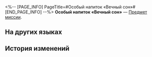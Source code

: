 <%-- [PAGE_INFO]
PageTitle=#Особый напиток «Вечный сон»#
[END_PAGE_INFO] --%>
{{Предмет Инфобокс
|id          = 150028
|Изображение = Предмет Особый напиток «Вечный сон».png
|Тип         = Предмет миссии
|Инвентарь   = Миссии
|Редкость    = 3
|Эффект      = 
|Описание    = Особый коктейль, приготовленный специально для вас искусным барменом Галлахером.
}}
{{Описание|1=''«Этот бокал "Вечного сна" для тебя {{MC|ж=заблудшая овечка|м=заблудший агнец}}...<br />За призраков прошлого».''}}
'''Особый напиток «Вечный сон»''' — [[Предмет миссии]].

==На других языках==
{{На других языках
|en   = Special Drink "The Big Sleep"
|zhs  = 特调「长眠不醒」
|zht  = 特調「長眠不醒」
|ja   = 特製モクテル「大いなる眠り」
|ko   = 스페셜 블렌드 「빅 슬립」
|es   = Bebida especial "Sueño eterno"
|fr   = Boisson spéciale «&nbsp;Grand sommeil&nbsp;»
|ru   = Особый напиток «Вечный сон»
|th   = เครื่องดื่มสูตรพิเศษ "นิทราไม่รู้ตื่น"
|vi   = Thức Uống Đặc Sắc "Giấc Ngủ Ngàn Thu"
|de   = Spezialgetränk „Der große Schlaf“
|id   = Racikan Khusus "Tidur Abadi"
|pt   = Drinque especial "O Sono Eterno"
}}

==История изменений==
{{История изменений|3.5}}
